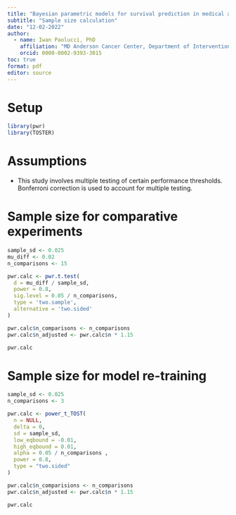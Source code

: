 ```yaml
---
title: "Bayesian parametric models for survival prediction in medical applications"
subtitle: "Sample size calculation"
date: "12-02-2022"
author:
  - name: Iwan Paolucci, PhD
    affiliation: "MD Anderson Cancer Center, Department of Interventional Radiology, Houston, TX, USA"
    orcid: 0000-0002-9393-3015
toc: true
format: pdf
editor: source
---
```


# Setup

```r
library(pwr)
library(TOSTER)
```

# Assumptions

-   This study involves multiple testing of certain performance thresholds. Bonferroni correction is used to account for multiple testing.

\newpage

# Sample size for comparative experiments

```r
sample_sd <- 0.025
mu_diff <- 0.02
n_comparisons <- 15

pwr.calc <- pwr.t.test(
  d = mu_diff / sample_sd,
  power = 0.8,
  sig.level = 0.05 / n_comparisons,
  type = 'two.sample',
  alternative = 'two.sided'
)

pwr.calc$n_comparisons <- n_comparisons
pwr.calc$n_adjusted <- pwr.calc$n * 1.15

pwr.calc

```

\newpage

# Sample size for model re-training


```r
sample_sd <- 0.025
n_comparisons <- 3

pwr.calc <- power_t_TOST(
  n = NULL,
  delta = 0,
  sd = sample_sd,
  low_eqbound = -0.01,
  high_eqbound = 0.01,
  alpha = 0.05 / n_comparisons ,
  power = 0.8,
  type = "two.sided"
)

pwr.calc$n_comparisions <- n_comparisons
pwr.calc$n_adjusted <- pwr.calc$n * 1.15

pwr.calc
```
